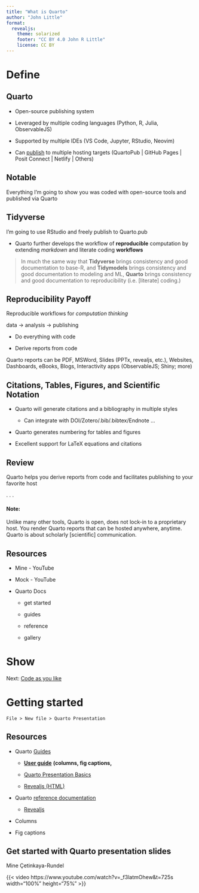 ```yaml
---
title: "What is Quarto"
author: "John Little"
format: 
  revealjs: 
    theme: solarized
    footer: "CC BY 4.0 John R Little"
    license: CC BY
---
```


# Define

## Quarto

-   Open-source publishing system

-   Leveraged by multiple coding languages (Python, R, Julia, ObservableJS)

-   Supported by multiple IDEs (VS Code, Jupyter, RStudio, Neovim)

-   Can [publish](https://quarto.org/docs/publishing/) to multiple hosting targets (QuartoPub \| GitHub Pages \| Posit Connect \| Netlify \| Others)

## Notable

Everything I'm going to show you was coded with open-source tools and published via Quarto

## Tidyverse

I'm going to use RStudio and freely publish to Quarto.pub

-   Quarto further develops the workflow of **reproducible** computation by extending *markdown* and literate coding **workflows**

> In much the same way that **Tidyverse** brings consistency and good documentation to base-R, and **Tidymodels** brings consistency and good documentation to modeling and ML, **Quarto** brings consistency and good documentation to reproducibility (i.e. \[literate\] coding.)

## Reproducibility Payoff

Reproducible workflows for *computation thinking*

data → analysis → publishing

-   Do everything with code

-   Derive reports from code

Quarto reports can be PDF, MSWord, Slides (PPTx, revealjs, etc.), Websites, Dashboards, eBooks, Blogs, Interactivity apps (ObservableJS; Shiny; more)

## Citations, Tables, Figures, and Scientific Notation

-   Quarto will generate citations and a bibliography in multiple styles

    -   Can integrate with DOI/Zotero/.bib/.bibtex/Endnote ...

-   Quarto generates numbering for tables and figures

-   Excellent support for LaTeX equations and citations

## Review

Quarto helps you derive reports from code and facilitates publishing to your favorite host

. . .

#### Note:

Unlike many other tools, Quarto is open, does not lock-in to a proprietary host. You render Quarto reports that can be hosted anywhere, anytime. Quarto is about scholarly \[scientific\] communication.

## Resources

-   Mine - YouTube

-   Mock - YouTube

-   Quarto Docs

    -   get started

    -   guides

    -   reference

    -   gallery

# Show

Next: [Code as you like](basic.html)

# Getting started

`File > New file > Quarto Presentation`

## Resources

-   Quarto [Guides](https://quarto.org/docs/guide/)

    -   [**User guide**](https://quarto.org/docs/presentations/revealjs/) **(columns, fig captions,**

    -   [Quarto Presentation Basics](https://quarto.org/docs/presentations/)

    -   [Revealjs (HTML)](https://quarto.org/docs/reference/formats/presentations/revealjs.html)

-   Quarto [reference documentation](https://quarto.org/docs/reference/)

    -   [Revealjs](https://quarto.org/docs/reference/formats/presentations/revealjs.html)

-   Columns

-   Fig captions

## Get started with Quarto presentation slides

Mine Çetinkaya-Rundel<br/>

{{< video https://www.youtube.com/watch?v=_f3latmOhew&t=725s width="100%" height="75%" >}}

## 

